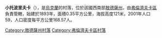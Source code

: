 {{coord|47|26|4|N|29|55|49|E|scale:30000|display=title}}

'''小托波里夫卡'''（{{lang-uk|Мала Топорівка}}），是[[烏克蘭|烏克蘭]]的村落，位於該國西南部[[敖德薩州|敖德薩州]]，由[[弗倫濟夫卡區|弗倫濟夫卡區]]負責管轄，始建於1893年，面積0.35平方公里，海拔高度121米，2001年人口59，人口密度每平方公里168.57人。

{{DEFAULTSORT:Мала Топорівка}}
[[Category:敖德薩州村落|Category:敖德薩州村落]]
[[Category:弗倫濟夫卡區村落|Category:弗倫濟夫卡區村落]]


{{Odessa-geo-stub}}